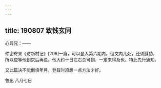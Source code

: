 ```yaml
---
---
---
```

title: 190807 致钱玄同
---




心异兄：——

仲密寄来《访新村记》[208]一篇，可以登入第六期内。但文内几处，还须斟酌，所以应等他到京后再说。他大约十日左右总可到，一定来得及也。特此先行通知。

又此篇决不能倒填年月，登载时须想一点方法才好。

鲁迅 八月七日